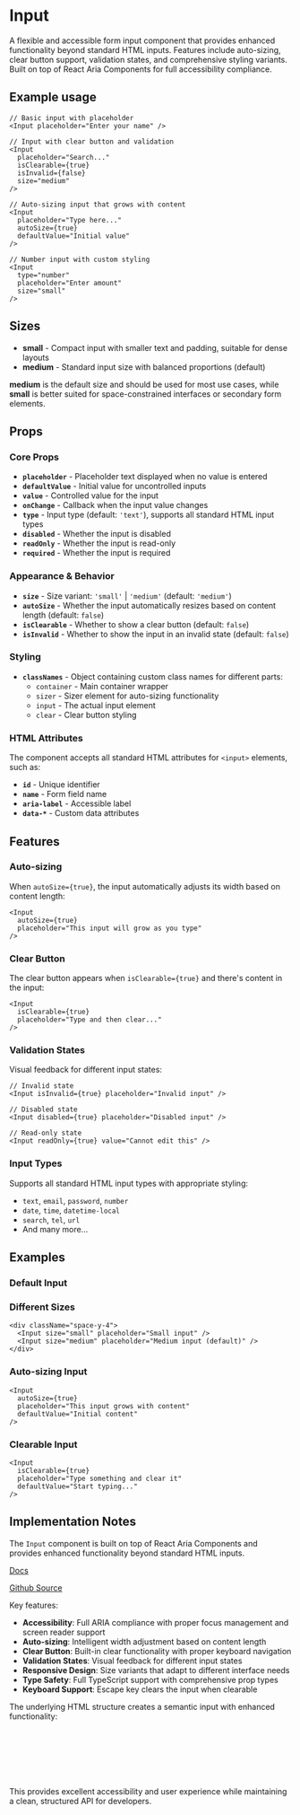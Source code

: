 

<Meta of={InputStories} />

# Input
A flexible and accessible form input component that provides enhanced functionality beyond standard HTML inputs. Features include auto-sizing, clear button support, validation states, and comprehensive styling variants. Built on top of React Aria Components for full accessibility compliance.

## Example usage
```tsx
// Basic input with placeholder
<Input placeholder="Enter your name" />

// Input with clear button and validation
<Input
  placeholder="Search..."
  isClearable={true}
  isInvalid={false}
  size="medium"
/>

// Auto-sizing input that grows with content
<Input
  placeholder="Type here..."
  autoSize={true}
  defaultValue="Initial value"
/>

// Number input with custom styling
<Input
  type="number"
  placeholder="Enter amount"
  size="small"
/>
```

## Sizes

* **small** - Compact input with smaller text and padding, suitable for dense layouts
* **medium** - Standard input size with balanced proportions (default)

**medium** is the default size and should be used for most use cases, while **small** is better suited for space-constrained interfaces or secondary form elements.

<Canvas of={InputStories.Default} />

## Props

### Core Props
- **`placeholder`** - Placeholder text displayed when no value is entered
- **`defaultValue`** - Initial value for uncontrolled inputs
- **`value`** - Controlled value for the input
- **`onChange`** - Callback when the input value changes
- **`type`** - Input type (default: `'text'`), supports all standard HTML input types
- **`disabled`** - Whether the input is disabled
- **`readOnly`** - Whether the input is read-only
- **`required`** - Whether the input is required

### Appearance & Behavior
- **`size`** - Size variant: `'small'` | `'medium'` (default: `'medium'`)
- **`autoSize`** - Whether the input automatically resizes based on content length (default: `false`)
- **`isClearable`** - Whether to show a clear button (default: `false`)
- **`isInvalid`** - Whether to show the input in an invalid state (default: `false`)

### Styling
- **`classNames`** - Object containing custom class names for different parts:
  - `container` - Main container wrapper
  - `sizer` - Sizer element for auto-sizing functionality
  - `input` - The actual input element
  - `clear` - Clear button styling

### HTML Attributes
The component accepts all standard HTML attributes for `<input>` elements, such as:
- **`id`** - Unique identifier
- **`name`** - Form field name
- **`aria-label`** - Accessible label
- **`data-*`** - Custom data attributes

## Features

### Auto-sizing
When `autoSize={true}`, the input automatically adjusts its width based on content length:
```tsx
<Input
  autoSize={true}
  placeholder="This input will grow as you type"
/>
```

### Clear Button
The clear button appears when `isClearable={true}` and there's content in the input:
```tsx
<Input
  isClearable={true}
  placeholder="Type and then clear..."
/>
```

### Validation States
Visual feedback for different input states:
```tsx
// Invalid state
<Input isInvalid={true} placeholder="Invalid input" />

// Disabled state
<Input disabled={true} placeholder="Disabled input" />

// Read-only state
<Input readOnly={true} value="Cannot edit this" />
```

### Input Types
Supports all standard HTML input types with appropriate styling:
- `text`, `email`, `password`, `number`
- `date`, `time`, `datetime-local`
- `search`, `tel`, `url`
- And many more...

## Examples

### Default Input
<Canvas of={InputStories.Default} />

### Different Sizes
```tsx
<div className="space-y-4">
  <Input size="small" placeholder="Small input" />
  <Input size="medium" placeholder="Medium input (default)" />
</div>
```

### Auto-sizing Input
```tsx
<Input
  autoSize={true}
  placeholder="This input grows with content"
  defaultValue="Initial content"
/>
```

### Clearable Input
```tsx
<Input
  isClearable={true}
  placeholder="Type something and clear it"
  defaultValue="Start typing..."
/>
```

## Implementation Notes
The `Input` component is built on top of React Aria Components and provides enhanced functionality beyond standard HTML inputs.

[Docs](https://react-spectrum.adobe.com/react-aria/TextField.html#input)

[Github Source](https://github.com/gohypergiant/standard-toolkit/tree/main/design-toolkit/components/src/components/input)

Key features:
- **Accessibility**: Full ARIA compliance with proper focus management and screen reader support
- **Auto-sizing**: Intelligent width adjustment based on content length
- **Clear Button**: Built-in clear functionality with proper keyboard navigation
- **Validation States**: Visual feedback for different input states
- **Responsive Design**: Size variants that adapt to different interface needs
- **Type Safety**: Full TypeScript support with comprehensive prop types
- **Keyboard Support**: Escape key clears the input when clearable

The underlying HTML structure creates a semantic input with enhanced functionality:
```html
<div class="input-container" data-size="medium" data-invalid="false">
  <div class="input-sizer">
    <input class="input-field" type="text" placeholder="..." />
  </div>
  <button class="clear-button" aria-label="Clear input">×</button>
</div>
```

This provides excellent accessibility and user experience while maintaining a clean, structured API for developers.
